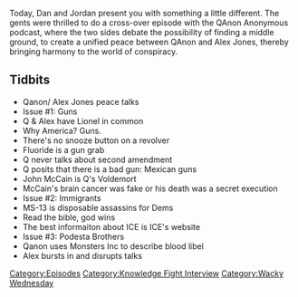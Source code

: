 {{Episode
    | title           = Crossover With QAnon Anonymous
    | caption         = [https://knowledgefight.libsyn.com/knowledge-fight-crossover-with-qanon-anonymous Listen to this episode on Libsyn]
    | episodeNumber   = 295
    | length          = 01:27:24
    | airDate         = May 13, 2019
    | episodeType     = [[:Category:Knowledge Fight Interview|Knowledge Fight Interview]], [[:Category:Wacky Wednesday|Wacky Wednesday]]
    | appearance      = [[Q]], [[John McCain]]
    | previousEpisode = [[294: January 15-16, 2013]]
    | nextEpisode     = [[296: May 8, 2019]]
}}

{{Stub}}

Today, Dan and Jordan present you with something a little different. The gents were thrilled to do a cross-over episode with the QAnon Anonymous podcast, where the two sides debate the possibility of finding a middle ground, to create a unified peace between QAnon and Alex Jones, thereby bringing harmony to the world of conspiracy.

==Tidbits==

*Qanon/ Alex Jones peace talks
*Issue #1: Guns
*Q & Alex have Lionel in common
*Why America? Guns.
*There's no snooze button on a revolver
*Fluoride is a gun grab
*Q never talks about second amendment
*Q posits that there is a bad gun: Mexican guns
*John McCain is Q's Voldemort
*McCain's brain cancer was fake or his death was a secret execution
*Issue #2: Immigrants
*MS-13 is disposable assassins for Dems
*Read the bible, god wins
*The best informaiton about ICE is ICE's website
*Issue #3: Podesta Brothers
*Qanon uses Monsters Inc to describe blood libel
*Alex bursts in and disrupts talks

[[Category:Episodes]]
[[Category:Knowledge Fight Interview]]
[[Category:Wacky Wednesday]]